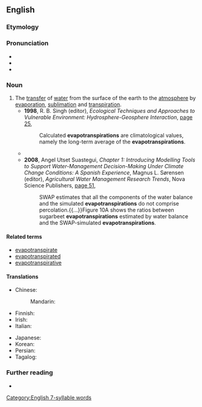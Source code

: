==English==
{{wikipedia}}

===Etymology===
{{blend|en|evaporation|alt1=evapo(ration)|transpiration}}

===Pronunciation===
* {{IPA|en|/ɪˌvæpəʊˌtɹænspɪˈɹeɪʃn̩/}}
* {{rhymes|en|eɪʃən|s=7}}
* {{hyphenation|en|e|vap|o|tran|spi|ra|tion}}

===Noun===
{{en-noun|~}}

# The [[transfer]] of [[water]] from the surface of the earth to the [[atmosphere]] by [[evaporation]], [[sublimation]] and [[transpiration]].
#* '''1998''', R. B. Singh (editor), ''Ecological Techniques and Approaches to Vulnerable Environment: Hydrosphere-Geosphere Interaction'', [https://books.google.com.au/books?id=65_uAAAAMAAJ&q=%22evapotranspirations%22&dq=%22evapotranspirations%22&hl=en&sa=X&ved=0ahUKEwih46u6zq7aAhVIHpAKHV3AD2UQ6AEIRTAF page 25],
#*: Calculated '''evapotranspirations''' are climatological values, namely the long-term average of the '''evapotranspirations'''.
#* {{quote-book|en|year=2004|author=Keith J. Beven|title=Rainfall - Runoff Modelling: The Primer|publisher=John Wiley & Sons|isbn=9780470866719|page=59
|passage=In many environments, '''evapotranspiration''' makes up a larger proportion of the catchment water balance than the stream discharge. Thus, for longer periods of rainfall–runoff simulation, it will generally be necessary to estimate actual '''evapotranspiration''' losses from a catchment in order to have an adequate representation of the antecedent state of the catchment prior to each rainfall event.}}
#* '''2008''', Angel Utset Suastegui, ''Chapter 1: Introducing Modelling Tools to Support Water-Management Decision-Making Under Climate Change Conditions: A Spanish Experience'', Magnus L. Sørensen (editor), ''Agricultural Water Management Research Trends'', Nova Science Publishers, [https://books.google.com.au/books?id=bGj_S52c8S0C&pg=PA51&dq=%22evapotranspirations%22&hl=en&sa=X&ved=0ahUKEwih46u6zq7aAhVIHpAKHV3AD2UQ6AEINDAC#v=onepage&q=%22evapotranspirations%22&f=false page 51],
#*: SWAP estimates that all the components of the water balance and the simulated '''evapotranspirations''' do not comprise percolation.{{...}}Figure 10A shows the ratios between sugarbeet '''evapotranspirations''' estimated by water balance and the SWAP-simulated '''evapotranspirations'''.

====Related terms====
* [[evapotranspirate]]
* [[evapotranspirated]]
* [[evapotranspirative]]

====Translations====
{{trans-top|the transfer of water from the surface of the earth to the atmosphere by evaporation}}
* Chinese:
*: Mandarin: {{t|cmn|蒸發散|sc=Hani}}
* Finnish: {{t|fi|kokonaishaihdunta}}
* Irish: {{t|ga|imghalú}}
* Italian: {{t|it|evapotraspirazione|f}}
{{trans-mid}}
* Japanese: {{t|ja|蒸発散|sc=Jpan}}
* Korean: {{t|ko|증발산|sc=Kore}}
* Persian: {{t|fa|تبخیر-تعرق|sc=fa-Arab}}
* Tagalog: {{t|tl|halmanhisingaw}}
{{trans-bottom}}

===Further reading===
* {{pedia|Hydrology (agriculture)}}

[[Category:English 7-syllable words]]